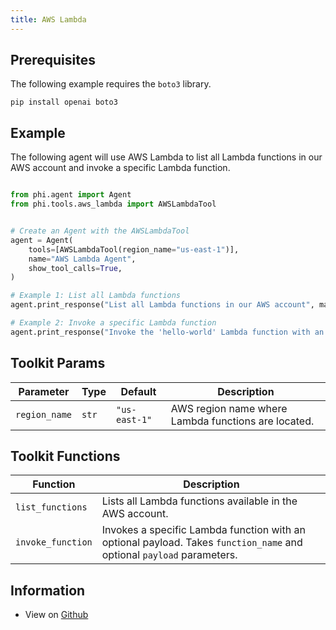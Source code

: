 ```yaml
---
title: AWS Lambda
---
```


## Prerequisites

The following example requires the `boto3` library.

```shell
pip install openai boto3
```

## Example

The following agent will use AWS Lambda to list all Lambda functions in our AWS account and invoke a specific Lambda function.

```python cookbook/tools/aws_lambda_tools.py

from phi.agent import Agent
from phi.tools.aws_lambda import AWSLambdaTool


# Create an Agent with the AWSLambdaTool
agent = Agent(
    tools=[AWSLambdaTool(region_name="us-east-1")],
    name="AWS Lambda Agent",
    show_tool_calls=True,
)

# Example 1: List all Lambda functions
agent.print_response("List all Lambda functions in our AWS account", markdown=True)

# Example 2: Invoke a specific Lambda function
agent.print_response("Invoke the 'hello-world' Lambda function with an empty payload", markdown=True)
```

## Toolkit Params

| Parameter | Type | Default | Description |
|-----------|------|---------|-------------|
| `region_name` | `str` | `"us-east-1"` | AWS region name where Lambda functions are located. |

## Toolkit Functions

| Function | Description |
|----------|-------------|
| `list_functions` | Lists all Lambda functions available in the AWS account. |
| `invoke_function` | Invokes a specific Lambda function with an optional payload. Takes `function_name` and optional `payload` parameters. |


## Information

- View on [Github](https://github.com/phidatahq/agno/blob/main/phi/tools/aws_lambda.py)
